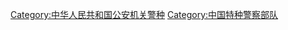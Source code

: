 {{Catmore}}

[[Category:中华人民共和国公安机关警种|Category:中华人民共和国公安机关警种]]
[[Category:中国特种警察部队|Category:中国特种警察部队]]